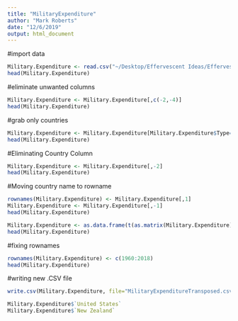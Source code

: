 ```yaml
---
title: "MilitaryExpenditure"
author: "Mark Roberts"
date: "12/6/2019"
output: html_document
---
```


#import data
```r
Military.Expenditure <- read.csv("~/Desktop/Effervescent Ideas/EffervescentIdeasR/Military Expenditure.csv")
head(Military.Expenditure)
```

#eliminate unwanted columns
```r
Military.Expenditure <- Military.Expenditure[,c(-2,-4)]
head(Military.Expenditure)
```

#grab only countries
```r
Military.Expenditure <- Military.Expenditure[Military.Expenditure$Type=="Country",]
head(Military.Expenditure)

```

#Eliminating Country Column
```r
Military.Expenditure <- Military.Expenditure[,-2]
head(Military.Expenditure)
```

#Moving country name to rowname
```r
rownames(Military.Expenditure) <- Military.Expenditure[,1]
Military.Expenditure <- Military.Expenditure[,-1]
head(Military.Expenditure)
```


```r
Military.Expenditure <- as.data.frame(t(as.matrix(Military.Expenditure)))
head(Military.Expenditure)
```

#fixing rownames
```r
rownames(Military.Expenditure) <- c(1960:2018)
head(Military.Expenditure)
```

#writing new .CSV file
```r
write.csv(Military.Expenditure, file="MilitaryExpenditureTransposed.csv")
```


```r
Military.Expenditure$`United States`
Military.Expenditure$`New Zealand`


```

